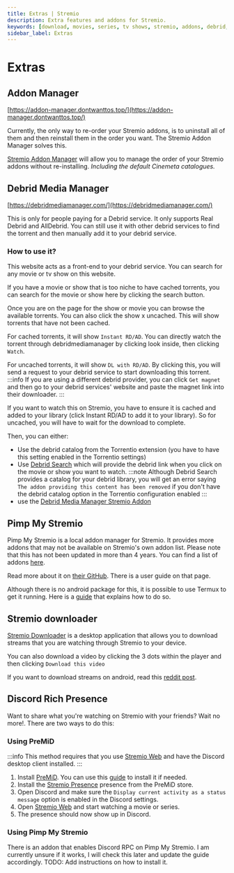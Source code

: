 ```yaml
---
title: Extras | Stremio
description: Extra features and addons for Stremio.
keywords: [download, movies, series, tv shows, stremio, addons, debrid, peario, pimp my stremio, stremio downloader, stremio extras, stremio features, stremio tips, stremio tricks, stremio tutorial, stremio user guide]
sidebar_label: Extras
---
```

# Extras

## Addon Manager

[https://addon-manager.dontwanttos.top/](https://addon-manager.dontwanttos.top/)

Currently, the only way to re-order your Stremio addons, is to uninstall all of them and then reinstall them in the order you want. The Stremio Addon Manager solves this.

[Stremio Addon Manager](https://addon-manager.dontwanttos.top/) will allow you to manage the order of your Stremio addons without re-installing. *Including the default Cinemeta catalogues.* 

## Debrid Media Manager

[https://debridmediamanager.com/](https://debridmediamanager.com/)

This is only for people paying for a Debrid service. It only supports Real Debrid and AllDebrid. You can still use it with other debrid services to find the torrent and then manually add it to your debrid service.

### How to use it?

This website acts as a front-end to your debrid service. You can search for any movie or tv show on this website.

If you have a movie or show that is too niche to have cached torrents, you can search for the movie or show here by clicking the search button. 

Once you are on the page for the show or movie you can browse the available torrents. You can also click the show x uncached. This will show torrents that have not been cached. 

For cached torrents, it will show `Instant RD/AD`. You can directly watch the torrent through debridmediamanager by clicking look inside, then clicking `Watch`. 

For uncached torrents, it will show `DL with RD/AD`. By clicking this, you will send a request to your debrid service to start downloading this torrent. 
:::info
If you are using a different debrid provider, you can click `Get magnet` and then go to your debrid services' website and paste the magnet link into their downloader.
:::

If you want to watch this on Stremio, you have to ensure it is cached and added to your library (click Instant RD/AD to add it to your library). So for uncached, you will have to wait for the download to complete.

Then, you can either: 
- Use the debrid catalog from the Torrentio extension (you have to have this setting enabled in the Torrentio settings)
- Use [Debrid Search](https://github.com/MrMonkey42/stremio-addon-debrid-search) which will provide the debrid link when you click on the movie or show you want to watch.
:::note
Although Debrid Search provides a catalog for your debrid library, you will get an error saying `The addon providing this content has been removed` if you don't have the debrid catalog option in the Torrentio configuration enabled
:::
- use the [Debrid Media Manager Stremio Addon](https://debridmediamanager.com/stremio)

## Pimp My Stremio

Pimp My Stremio is a local addon manager for Stremio. It provides more addons that may not be available on Stremio's own addon list. Please note that this has not been updated in more than 4 years. You can find a list of addons [here](https://github.com/sungshon/PimpMyStremio/blob/master/src/addonsList.json).

Read more about it on [their GitHub](https://github.com/sungshon/PimpMyStremio). There is a user guide on that page.

Although there is no android package for this, it is possible to use Termux to get it running. Here is a [guide](https://gist.github.com/sleeyax/e9635eb352a4fcdf94194f763d743689) that explains how to do so.

## Stremio downloader

[Stremio Downloader](https://github.com/BurningSands70/stremio-downloader) is a desktop application that allows you to download streams that you are watching through Stremio to your device. 

You can also download a video by clicking the 3 dots within the player and then clicking `Download this video`

If you want to download streams on android, read this [reddit post](https://www.reddit.com/r/StremioAddons/comments/ekwj5x/how_to_download_moviesseries_on_android/).

## Discord Rich Presence
Want to share what you're watching on Stremio with your friends? Wait no more!. 
There are two ways to do this:
### Using PreMiD
:::info
This method requires that you use [Stremio Web](https://web.stremio.com/) and have the Discord desktop client installed.
:::
1. Install [PreMiD](https://premid.app/downloads). You can use this [guide](https://docs.premid.app/en/install) to install it if needed.
2. Install the [Stremio Presence](https://premid.app/store/presences/Stremio) presence from the PreMiD store.
3. Open Discord and make sure the `Display current activity as a status message` option is enabled in the Discord settings.
4. Open [Stremio Web](https://web.stremio.com/) and start watching a movie or series.
5. The presence should now show up in Discord.
### Using Pimp My Stremio
There is an addon that enables Discord RPC on Pimp My Stremio. I am currently unsure if it works, I will check this later and update the guide accordingly.
TODO: Add instructions on how to install it.

